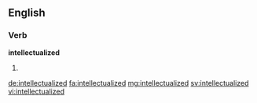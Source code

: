 ==English==

===Verb===
'''intellectualized'''

# {{en-past of|intellectualize}}

[[de:intellectualized]]
[[fa:intellectualized]]
[[mg:intellectualized]]
[[sv:intellectualized]]
[[vi:intellectualized]]